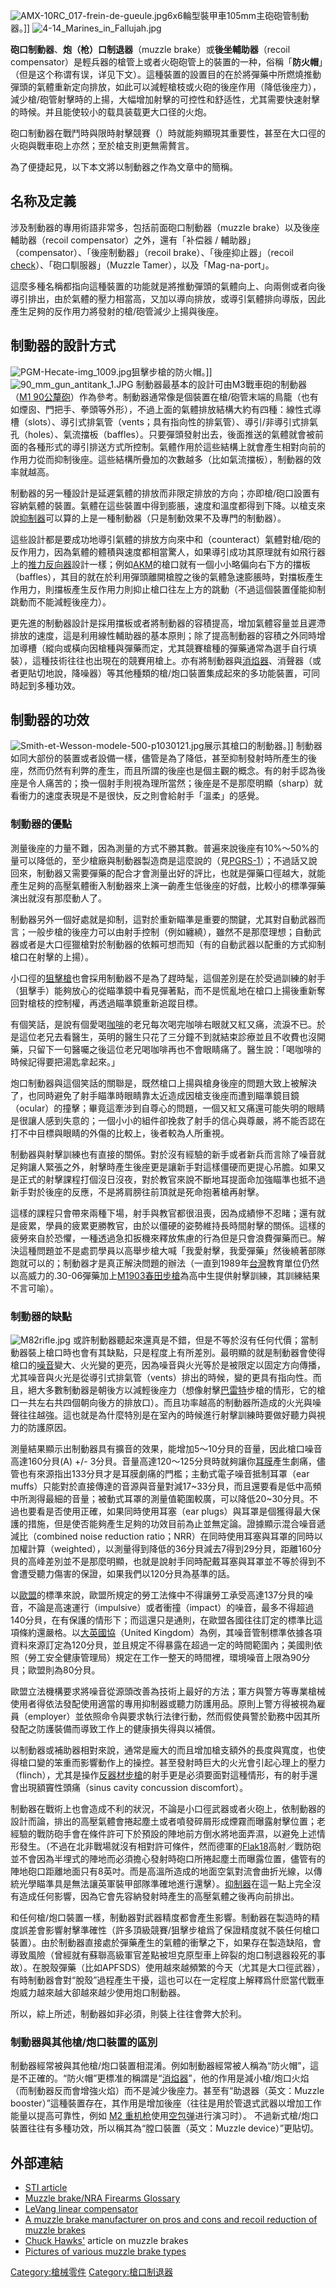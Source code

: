 {{tone|time=2011-09-17T09:29:01+00:00}}
{{noteTA
|G1=軍事
|G2=長度單位
|G3=Firearms
|1=zh-cn:气体;zh-tw:氣體;
}}
[[File:AMX-10RC_017-frein-de-gueule.jpg|thumb]]6x6輪型裝甲車105mm主砲砲管制動器。]]
[[File:4-14_Marines_in_Fallujah.jpg|thumb]]

'''砲口制動器'''、'''炮（枪）口制退器'''（muzzle brake）或'''後坐輔助器'''（recoil compensator）是輕兵器的槍管上或者火砲砲管上的裝置的一种，俗稱「'''防火帽'''」（但是这个称谓有误，详见下文）。這種裝置的設置目的在於將彈藥中所燃燒推動彈頭的氣體重新定向排放，如此可以減輕槍枝或火砲的後座作用（降低後座力），減少槍/砲管射擊時的上揚，大幅增加射擊的可控性和舒适性，尤其需要快速射擊的時候。并且能使较小的载具装载更大口径的火炮。

砲口制動器在戰鬥時與限時射擊競賽（{{tsl|en|Practical shooting|实用射击}}）時就能夠顯現其重要性，甚至在大口徑的火砲與戰車砲上亦然；至於槍支則更無需贅言。

為了便捷起見，以下本文將以制動器之作為文章中的簡稱。

==名称及定義==
涉及制動器的專用術語非常多，包括前面砲口制動器（muzzle brake）以及後座輔助器（recoil compensator）之外，還有「补偿器 / 輔助器」（compensator）、「後座制動器」（recoil brake）、「後座抑止器」（recoil [https://web.archive.org/web/20071011065309/http://tw.dictionary.yahoo.com/search?ei=UTF-8&p=check check]）、「砲口馴服器」（Muzzle Tamer），以及「Mag-na-port」。

這麼多種名稱都指向這種裝置的功能就是將推動彈頭的氣體向上、向兩側或者向後導引排出，由於氣體的壓力相當高，又加以導向排放，或導引氣體排向導版，因此產生足夠的反作用力將發射的槍/砲管減少上揚與後座。

==制動器的設計方式==
[[File:PGM-Hecate-img_1009.jpg|thumb]]狙擊步槍的防火帽。]]
[[File:90_mm_gun_antitank_1.JPG|thumb]]
制動器最基本的設計可由M3戰車砲的制動器（[[M1_90公釐砲|M1 90公釐砲]]）作為參考。制動器通常像是個裝置在槍/砲管末端的鳥籠（也有如煙囪、門把手、拳頭等外形），不過上面的氣體排放結構大約有四種：線性式導槽（slots）、導引式排氣管（vents；具有指向性的排氣管）、導引/非導引式排氣孔（holes）、氣流擋板（baffles）。只要彈頭發射出去，後面推送的氣體就會被前面的各種形式的導引排送方式所控制。氣體作用於這些結構上就會產生相對向前的作用力從而抑制後座。這些結構所疊加的次數越多（比如氣流擋板），制動器的效率就越高。

制動器的另一種設計是延遲氣體的排放而非限定排放的方向；亦即槍/砲口設置有容納氣體的裝置。氣體在這些裝置中得到膨脹，速度和溫度都得到下降。以槍支來說[[抑制器|抑制器]]可以算的上是一種制動器（只是制動效果不及專門的制動器）。

這些設計都是要成功地導引氣體的排放方向來中和（counteract）氣體對槍/砲的反作用力，因為氣體的體積與速度都相當驚人，如果導引成功其原理就有如飛行器上的[[推力反向器|推力反向器]]設計一樣；例如[[AK-47|AKM]]的槍口就有一個小小略偏向右下方的擋板（baffles），其目的就在於利用彈頭離開槍膛之後的氣體急速膨脹時，對擋板產生作用力，則擋板產生反作用力則抑止槍口往左上方的跳動（不過這個裝置僅能抑制跳動而不能減輕後座力）。

更先進的制動器設計是採用擋板或者將制動器的容積提高，增加氣體容量並且遲滯排放的速度，這是利用線性輔助器的基本原則；除了提高制動器的容積之外同時增加導槽（縱向或橫向因槍種與彈藥而定，尤其競賽槍種的彈藥通常為選手自行填裝），這種技術往往也出現在{{tsl|en|International Practical Shooting Confederation|国际实用射击联盟|IPSC}}的競賽用槍上。亦有將制動器與[[消焰器|消焰器]]、消聲器（或者更貼切地說，降噪器）等其他種類的槍/炮口裝置集成起來的多功能裝置，可同時起到多種功效。

== 制動器的功效 ==
[[File:Smith-et-Wesson-modele-500-p1030121.jpg|thumb]]展示其槍口的制動器。]]
制動器如同大部份的裝置或者設備一樣，儘管是為了降低，甚至抑制發射時所產生的後座，然而仍然有利弊的產生，而且所謂的後座也是個主觀的概念。有的射手認為後座是令人痛苦的；換一個射手則視為理所當然；後座是不是那麼明顯（sharp）就看衝力的速度表現是不是很快，反之則會給射手「溫柔」的感覺。

=== 制動器的優點 ===
測量後座的力量不難，因為測量的方式不勝其數。普遍來說後座有10%～50%的量可以降低的，至少槍廠與制動器製造商是這麼說的（見[[砲口制動器|PGRS-1]]）；不過話又說回來，制動器又需要彈藥的配合才會測量出好的評比，也就是彈藥口徑越大，就能產生足夠的高壓氣體衝入制動器來上演一齣產生低後座的好戲，比較小的標準彈藥演出就沒有那麼動人了。

制動器另外一個好處就是抑制{{Link-en|槍口上揚|Muzzle rise|槍/砲口上揚}}，這對於重新瞄準是重要的關鍵，尤其對自動武器而言；一般步槍的後座力可以由射手控制（例如纏繞{{Link-en|槍背帶|Sling (firearms)}}），雖然不是那麼理想；自動武器或者是大口徑獵槍對於制動器的依賴可想而知（有的自動武器以配重的方式抑制槍口在射擊的上揚）。

小口徑的[[狙擊槍|狙擊槍]]也會採用制動器不是為了趕時髦，這個差別是在於受過訓練的射手（狙擊手）能夠放心的從瞄準鏡中看見彈著點，而不是慌亂地在槍口上揚後重新奪回對槍枝的控制權，再透過瞄準鏡重新追蹤目標。

有個笑話，是說有個愛喝[[咖啡|咖啡]]的老兄每次喝完咖啡右眼就又紅又痛，流淚不已。於是這位老兄去看醫生，英明的醫生只花了三分鐘不到就結束診療並且不收費也沒開藥，只留下一句醫囑之後這位老兄喝咖啡再也不會眼睛痛了。醫生說：「喝咖啡的時候記得要把湯匙拿起來。」

炮口制動器與這個笑話的關聯是，既然槍口上揚與槍身後座的問題大致上被解決了，也同時避免了射手瞄準時眼睛靠太近造成因槍支後座而遭到瞄準鏡目鏡（ocular）的撞擊；畢竟這牽涉到自尊心的問題，一個又紅又痛還可能失明的眼睛是很讓人感到失意的；一個小小的組件卻挽救了射手的信心與尊嚴，將不能否認在打不中目標與眼睛的外傷的比較上，後者較為人所重視。

制動器與射擊訓練也有直接的關係。對於沒有經驗的新手或者新兵而言除了噪音就足夠讓人緊張之外，射擊時產生後座更是讓新手對這樣僵硬而更提心吊膽。如果又是正式的射擊課程打個沒日沒夜，對於教官來說不斷地耳提面命加強瞄準也抵不過新手對於後座的反應，不是將肩膀往前頂就是死命抱著槍再射擊。

這樣的課程只會帶來兩種下場，射手與教官都很沮喪，因為成績慘不忍睹；還有就是疲累，學員的疲累更勝教官，由於以僵硬的姿勢維持長時間射擊的關係。這樣的疲勞來自於恐懼，一種透過急扣扳機來釋放焦慮的行為但是只會浪費彈藥而已。解決這種問題並不是處罰學員以高舉步槍大喊「我愛射擊，我愛彈藥」然後繞著部隊跑就可以的；制動器才是真正解決問題的辦法（一直到1989年[[台灣|台灣]]教育單位仍然以高威力的.30-06彈藥加上[[M1903春田步槍|M1903春田步槍]]為高中生提供射擊訓練，其訓練結果不言可喻）。

=== 制動器的缺點 ===
[[File:M82rifle.jpg|thumb]]
或許制動器聽起來還真是不錯，但是不等於沒有任何代價；當制動器裝上槍口時也會有其缺點，只是程度上有所差別。最明顯的就是制動器會使得槍口的[[噪音|噪音]]變大、火光變的更亮，因為噪音與火光等於是被限定以固定方向傳播，尤其噪音與火光是從導引式排氣管（vents）排出的時候，變的更具有指向性。而且，絕大多數制動器是朝後方以減輕後座力（想像射擊[[巴雷特M82狙擊步槍|巴雷特]]步槍的情形，它的槍口一共左右共四個朝向後方的排放口）。而且功率越高的制動器所造成的火光與噪聲往往越強。這也就是為什麼特別是在室內的時候進行射擊訓練時要做好聽力與視力的防護原因。

{{quote |以具公信力的音響儀器紀錄到的大型槍口或高出速步槍的制動器噪音程度高達160[[分貝|分貝]]以上，光是120分貝的噪音就足夠造成耳朵永久性聽覺傷害。如果你的耳罩上的說明寫的夠清楚你會發現耳罩頂多只能降低22~31分貝的音量，也就是說就算你帶著耳罩聽見從制動器傳出的槍聲之後，你除了可能不會譜曲之外從此要承擔會變的跟貝多芬沒兩樣的風險。}}

測量結果顯示出制動器具有擴音的效果，能增加5～10分貝的音量，因此槍口噪音高達160分貝(A) +/- 3分貝。音量高達120～125分貝時就夠讓你[[耳膜|耳膜]]產生劇痛，儘管也有來源指出133分貝才是耳膜劇痛的門檻；主動式電子噪音抵制耳罩（ear muffs）只能對於直接傳達的音源與音量對減17~33分貝，而且還要看是低中高頻中所測得最細的音量；被動式耳罩的測量值範圍較廣，可以降低20~30分貝。不過也要看是否使用正確，如果同時使用耳塞（ear plugs）與耳罩是個獲得最大保護的措施，但是使否能夠產生足夠的功效目前為止並無定論。證據顯示混合噪音遞減比（combined noise reduction ratio；NRR）在同時使用耳塞與耳罩的同時以加權計算（weighted），以測量得到降低的36分貝減去7得到29分貝，距離160分貝的高峰差別並不是那麼明顯，也就是說射手同時配戴耳塞與耳罩並不等於得到不會遭受聽力傷害的保證，如果我們以120分貝為基準的話。

以[[歐盟|歐盟]]的標準來說，歐盟所規定的勞工法條中不得讓勞工承受高達137分貝的噪音，不論是高速運行（impulsive）或者衝撞（impact）的噪音，最多不得超過140分貝，在有保護的情形下；而這還只是通則，在歐盟各國往往訂定的標準比這項條約還嚴格。以[[大英國協|大英國協]]（United Kingdom）為例，其噪音管制標準依據各項資料來源訂定為120分貝，並且規定不得暴露在超過一定的時間範圍內；美國則依照{{tsl|en|Occupational Safety and Health Administration|职业安全与健康管理局|OSHA}}（勞工安全健康管理局）規定在工作一整天的時間裡，環境噪音上限為90分貝；歐盟則為80分貝。

歐盟立法機構要求將噪音從源頭改善為技術上最好的方法；軍方與警方等專業槍械使用者得依法發配使用適當的專用抑制器或聽力防護用品。原則上警方得被視為雇員（employer）並依照命令與要求執行法律行動，然而假使員警於勤務中因其所發配之防護裝備而導致工作上的健康損失得與以補償。

以制動器或補助器相對來說，通常是龐大的而且增加槍支額外的長度與寬度，也使得槍口變的笨重而影響動作上的操控。甚至發射時巨大的火光會引起心理上的壓力（flinch），尤其是操作[[反器材步槍|反器材步槍]]的射手更是必須要面對這種情形，有的射手還會出現額竇性頭痛（sinus cavity concussion discomfort）。

制動器在戰術上也會造成不利的狀況，不論是小口徑武器或者火砲上，依制動器的設計而論，排出的高壓氣體會捲起塵土或者噴發碎屑形成煙霧而曝露射擊位置；老經驗的戰防砲手會在條件許可下於預設的陣地前方倒水將地面弄濕，以避免上述情形發生。（不過在北非戰場就沒有相對許可條件，然而德軍的[[88毫米高射炮|Flak18]]高射／戰防砲並不會因為半埋式的陣地而必須擔心發射時砲口所捲起塵土而曝露位置，儘管有的陣地砲口距離地面只有8英吋。而是高溫所造成的地面空氣對流會曲折光線，以傳統光學瞄準具是無法讓英軍裝甲部隊準確地進行還擊）。[[抑制器|抑制器]]在這一點上完全沒有造成任何影響，因為它會先容納發射時產生的高壓氣體之後再向前排出。

和任何槍/炮口裝置一樣，制動器對武器精度都會產生影響。制動器在製造時的精度誤差會影響射擊準確性（許多頂級競賽/狙擊步槍爲了保證精度就不裝任何槍口裝置）。由於制動器直接處於彈藥產生的氣體的衝擊之下，如果存在製造缺陷，會導致風險（曾經就有蘇聯高級軍官差點被坦克原型車上碎裂的炮口制退器殺死的事故）。在脫殼彈藥（比如APFSDS）使用越來越頻繁的今天（尤其是大口徑武器），有時制動器會對“脫殼”過程產生干擾，這也可以在一定程度上解釋爲什麽當代戰車炮威力越來越大卻越來越少使用炮口制動器。

所以，綜上所述，制動器如非必須，則裝上往往會弊大於利。

=== 制動器與其他槍/炮口裝置的區別 ===
制動器經常被與其他槍/炮口裝置相混淆。例如制動器經常被人稱為“防火帽”，這是不正確的。“防火帽”更標准的稱謂是“[[消焰器|消焰器]]”，他的作用是減小槍/炮口火焰（而制動器反而會增強火焰）而不是減少後座力。甚至有“助退器（英文：Muzzle booster）”這種裝置存在，其作用是增加後座（往往是用於管退式武器以增加工作能量以提高可靠性，例如 [[M2重機槍|M2 重机枪]]使用[[空包弹|空包弹]]进行演习时）。
不過新式槍/炮口裝置往往有多種功效，所以稱其為“膛口裝置（英文：Muzzle device）”更貼切。

==外部連結==
*[https://web.archive.org/web/20070929024448/http://www.stiguns.com/USPress/gungames/limcat.html  STI article]
*[https://web.archive.org/web/20110718225409/http://www.nraila.org/issues/FirearmsGlossary/ Muzzle brake/NRA Firearms Glossary]
*[https://web.archive.org/web/20070930185156/http://www.brownells.com/aspx/ns/store/ProductDetail.aspx?p=5594&title=AR-15+LEVANG+LINEAR+COMPENSATOR LeVang linear compensator]
*[https://web.archive.org/web/20080704124046/http://jprifles.com/instructions/Website%20Shipping%20Instructions/RE%20Selection%20Guide1.pdf A muzzle brake manufacturer on pros and cons and recoil reduction of muzzle brakes]
*[http://www.chuckhawks.com/muzzle_brakes.htm Chuck Hawks'] {{Wayback|url=http://www.chuckhawks.com/muzzle_brakes.htm |date=20080320081256 }} article on muzzle brakes
*[https://web.archive.org/web/20070927020435/http://www.lima-wiederladetechnik.de/Englisch/Muzzle-Brake.htm Pictures of various muzzle brake types]



[[Category:槍械零件|Category:槍械零件]]
[[Category:槍口制退器|Category:槍口制退器]]